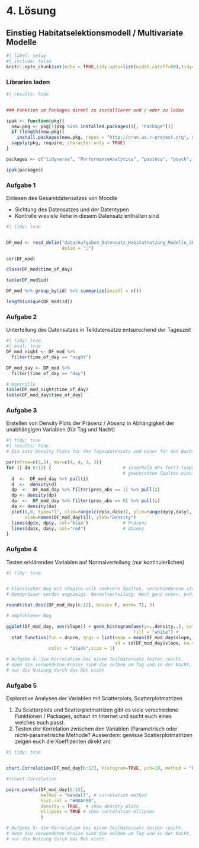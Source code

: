 # 4. Lösung

## Einstieg Habitatselektionsmodell / Multivariate Modelle

```r
#| label: setup
#| include: false
knitr::opts_chunk$set(echo = TRUE,tidy.opts=list(width.cutoff=60),tidy=TRUE)
```

### Libraries laden

```r
#| results: hide


### Funktion um Packages direkt zu installieren und / oder zu laden

ipak <- function(pkg){
  new.pkg <- pkg[!(pkg %in% installed.packages()[, "Package"])]
  if (length(new.pkg)) 
    install.packages(new.pkg, repos = "http://cran.us.r-project.org", dependencies = TRUE)
  sapply(pkg, require, character.only = TRUE)
}

packages <- c("tidyverse", "PerformanceAnalytics", "pastecs", "psych", "car")

ipak(packages)
```

### Aufgabe 1

Einlesen des Gesamtdatensatzes von Moodle

- Sichtung des Datensatzes und der Datentypen
- Kontrolle wieviele Rehe in diesem Datensatz enthalten sind

```r
#| tidy: true


DF_mod <- read_delim("data/Aufgabe4_Datensatz_Habitatnutzung_Modelle_20211101_moodle.csv", 
                     delim = ";")

str(DF_mod)

class(DF_mod$time_of_day)

table(DF_mod$id)

DF_mod %>% group_by(id) %>% summarize(anzahl = n())

length(unique(DF_mod$id))
```

### Aufgabe 2

Unterteilung des Datensatzes in Teildatensätze entsprechend der Tageszeit

```r
#| tidy: true
#| eval: true
DF_mod_night <- DF_mod %>%
  filter(time_of_day == "night")

DF_mod_day <- DF_mod %>%
  filter(time_of_day == "day")

# Kontrolle
table(DF_mod_night$time_of_day)
table(DF_mod_day$time_of_day)
```

### Aufgabe 3

Erstellen von Density Plots der Präsenz / Absenz in Abhängigkeit der unabhängigen Variablen (für Tag und Nacht)

```r
#| tidy: true
#| results: hide
# Ein Satz Density Plots für den Tagesdatensatz und einer für den Nachtdatensatz 

par(mfrow=c(3,3), mar=c(4, 4, 3, 3))
for (i in 6:12) {                           # innerhalb des for()-loops die Nummern der 
                                            # gewünschten Spalten einstellen
  d  <-  DF_mod_day %>% pull(i)
  d  <-  density(d)
  dp  <-  DF_mod_day %>% filter(pres_abs == 1) %>% pull(i)
  dp <- density(dp)
  da  <-  DF_mod_day %>% filter(pres_abs == 0) %>% pull(i)
  da <- density(da)
  plot(0,0, type="l", xlim=range(c(dp$x,da$x)), ylim=range(dp$y,da$y), 
       xlab=names(DF_mod_day[i]), ylab="Density")
  lines(dp$x, dp$y, col="blue")             # Präsenz
  lines(da$x, da$y, col="red")              # Absenz
}
```

### Aufgabe 4

Testen erklärenden Variablen auf Normalverteilung (nur kontinuierlichen) 

```r
#| tidy: true


# klassischer Weg mit shapiro-wilk (mehrere Spalten, verschiedenene statistische
# Kenngrössen werden angezeigt. Normalverteilung: Wert ganz unten. p>0.05 = ja)

round(stat.desc(DF_mod_day[6:12], basic= F, norm= T), 3)

# empfohlener Weg

ggplot(DF_mod_day, aes(slope)) + geom_histogram(aes(y=..density..), color = "black", 
                                                fill = "white") + 
  stat_function(fun = dnorm, args = list(mean = mean(DF_mod_day$slope, na.rm = T), 
                                         sd = sd(DF_mod_day$slope, na.rm = T)), 
                color = "black",size = 1)

# Aufgabe 4: die Korrelation bei einem Teildatensatz testen reicht, 
# denn die verwendeten Kreise sind die selben am Tag und in der Nacht, 
# nur die Nutzung durch das Reh nicht
```

### Aufgabe 5

Explorative Analysen der Variablen mit Scatterplots, Scatterplotmatrizen

1. Zu Scatterplots und Scatterplotmatrizen gibt es viele verschiedene Funktionen / Packages, schaut im Internet und sucht euch eines welches euch passt.
2. Testen der Korrelation zwischen den Variablen (Parametrisch oder nicht-parametrische Methode? Ausserdem: gewisse Scatterplotmatrizen zeigen euch die Koeffizenten direkt an)

```r
#| tidy: true


chart.Correlation(DF_mod_day[6:12], histogram=TRUE, pch=19, method = "kendall")

#?chart.Correlation

pairs.panels(DF_mod_day[6:12], 
             method = "kendall", # correlation method
             hist.col = "#00AFBB",
             density = TRUE,  # show density plots
             ellipses = TRUE # show correlation ellipses
             )

# Aufgabe 5: die Korrelation bei einem Teildatensatz testen reicht, 
# denn die verwendeten Kreise sind die selben am Tag und in der Nacht, 
# nur die Nutzung durch das Reh nicht.
```   
